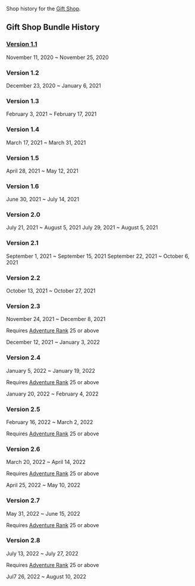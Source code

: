 {{CustomTabs
|tab1 = Overview
|tab2 = History
}}
Shop history for the [[Gift Shop]].

==Gift Shop Bundle History==
===[[Version 1.1]]===
November 11, 2020 ~ November 25, 2020
{{Shop/Header|currency=Genesis Crystal|stock=Limit|note=Contents}}
{{Shop|Adventurer's Supply Bundle|170|discount=100|5|note=<div style="text-align:left;">
*{{Item|Adventurer's Experience|30|x=40}}
*{{Item|Mora|30|x=30,000}}
</div>}}
{{Shop|Adventurer's Ore Bundle|200|discount=120|5|note=<div style="text-align:left;">
*{{Item|Mystic Enhancement Ore|30|x=25}}
*{{Item|Mora|30|x=30,000}}
</div>}}
{{Shop|Adventurer's Special Bundle|850|discount=680|3|note=<div style="text-align:left;">
*{{Item|Exotic Share Bundle|30|x=5}}
*{{Item|Hero's Wit|30|x=40}}
*{{Item|Mora|30|x=120,000}}
</div>}}
{{Shop/Footer}}

===Version 1.2===
December 23, 2020 ~ January 6, 2021
{{Shop/Header|currency=Genesis Crystal|stock=Limit|note=Contents}}
{{Shop|Adventurer's Tempering Bundle|240|discount=120|5|note=<div style="text-align:left;">
*{{Item|Eminent Share Bundle|30|x=10}}
*{{Item|Mora|30|x=60,000}}
</div>}}
{{Shop|Adventurer's Instructional Bundle|760|discount=680|3|note=<div style="text-align:left;">
*{{Item|Virtuous Share Bundle|30|x=25}}
*{{Item|Mora|30|x=150,000}}
</div>}}
{{Shop/Footer}}

===Version 1.3===
February 3, 2021 ~ February 17, 2021
{{Shop/Header|currency=Genesis Crystal|stock=Limit|note=Contents}}
{{Shop|Adventurer's Tempering Bundle|240|discount=120|5|note=<div style="text-align:left;">
*{{Item|Eminent Share Bundle|30|x=10}}
*{{Item|Mora|30|x=60,000}}
</div>}}
{{Shop|Adventurer's Instructional Bundle|760|discount=680|3|note=<div style="text-align:left;">
*{{Item|Virtuous Share Bundle|30|x=25}}
*{{Item|Mora|30|x=150,000}}
</div>}}
{{Shop|Adventurer's Jumbo Ore Bundle|760|discount=680|5|note=<div style="text-align:left;">
*{{Item|Mystic Enhancement Ore|30|x=100}}
*{{Item|Mora|30|x=100,000}}
</div>}}
{{Shop/Footer}}

===Version 1.4===
March 17, 2021 ~ March 31, 2021
{{Shop/Header|currency=Genesis Crystal|stock=Limit|note=Contents}}
{{Shop|Adventurer's Instructional Bundle|760|discount=680|3|note=<div style="text-align:left;">
*{{Item|Virtuous Share Bundle|30|x=25}}
*{{Item|Mora|30|x=150,000}}
</div>}}
{{Shop|Adventurer's Jumbo Ore Bundle|760|discount=680|5|note=<div style="text-align:left;">
*{{Item|Mystic Enhancement Ore|30|x=100}}
*{{Item|Mora|30|x=100,000}}
</div>}}
{{Shop/Footer}}

===Version 1.5===
April 28, 2021 ~ May 12, 2021
{{Shop/Header|currency=Genesis Crystal|stock=Limit|note=Contents}}
{{Shop|Adventurer's Jumbo Ore Bundle|760|discount=680|5|note=<div style="text-align:left;">
*{{Item|Mystic Enhancement Ore|30|x=100}}
*{{Item|Mora|30|x=100,000}}
</div>}}
{{Shop|Adventurer's Instructional Bundle|760|discount=680|3|note=<div style="text-align:left;">
*{{Item|Virtuous Share Bundle|30|x=25}}
*{{Item|Mora|30|x=150,000}}
</div>}}
{{Shop|Adventurer's Supply Bundle|170|discount=100|5|note=<div style="text-align:left;">
*{{Item|Adventurer's Experience|30|x=40}}
*{{Item|Mora|30|x=30,000}}
</div>}}
{{Shop/Footer}}

===Version 1.6===
June 30, 2021 ~ July 14, 2021
{{Shop/Header|currency=Genesis Crystal|stock=Limit|note=Contents}}
{{Shop|Adventurer's Instructional Bundle|760|discount=680|3|note=<div style="text-align:left;">
*{{Item|Virtuous Share Bundle|30|x=25}}
*{{Item|Mora|30|x=150,000}}
</div>}}
{{Shop|Adventurer's Jumbo Ore Bundle|760|discount=680|5|note=<div style="text-align:left;">
*{{Item|Mystic Enhancement Ore|30|x=100}}
*{{Item|Mora|30|x=100,000}}
</div>}}
{{Shop/Footer}}

===Version 2.0===
July 21, 2021 ~ August 5, 2021
{{Shop/Header|currency=Genesis Crystal|stock=Limit|note=Contents}}
{{Shop|Adventurer's Instructional Bundle|760|discount=680|3|note=<div style="text-align:left;">
*{{Item|Virtuous Share Bundle|30|x=25}}
*{{Item|Mora|30|x=150,000}}
</div>}}
{{Shop|Adventurer's Jumbo Ore Bundle|760|discount=680|5|note=<div style="text-align:left;">
*{{Item|Mystic Enhancement Ore|30|x=100}}
*{{Item|Mora|30|x=100,000}}
</div>}}
{{Shop/Footer}}
July 29, 2021 ~ August 5, 2021
{{Shop/Header|currency=Genesis Crystal|stock=Limit|note=Contents}}
{{Shop|Adventurer's Special Supply Bundle|160|discount=80|5|note=<div style="text-align:left;">
*{{Item|Hero's Wit|30|x=12}}
*{{Item|Mora|30|x=100,000}}
</div>}}
{{Shop/Footer}}

===Version 2.1===
September 1, 2021 ~ September 15, 2021
{{Shop/Header|currency=Genesis Crystal|stock=Limit|note=Contents}}
{{Shop|Adventurer's Instructional Bundle|760|discount=680|3|note=<div style="text-align:left;">
*{{Item|Virtuous Share Bundle|30|x=25}}
*{{Item|Mora|30|x=150,000}}
</div>}}
{{Shop|Adventurer's Jumbo Ore Bundle|760|discount=680|5|note=<div style="text-align:left;">
*{{Item|Mystic Enhancement Ore|30|x=100}}
*{{Item|Mora|30|x=100,000}}
</div>}}
{{Shop/Footer}}
September 22, 2021 ~ October 6, 2021
{{Shop/Header|currency=Genesis Crystal|stock=Limit|note=Contents}}
{{Shop|Adventurer's Seasonal Special Bundle|300|discount=150|5|note=<div style="text-align:left;">
*{{Item|Exotic Share Bundle|30|x=6}}
*{{Item|Mora|30|x=60,000}}
</div>}}
{{Shop/Footer}}

===Version 2.2===
October 13, 2021 ~ October 27, 2021
{{Shop/Header|currency=Genesis Crystal|stock=Limit|note=Contents}}
{{Shop|Adventurer's Instructional Bundle|760|discount=680|3|note=<div style="text-align:left;">
*{{Item|Virtuous Share Bundle|30|x=25}}
*{{Item|Mora|30|x=150,000}}
</div>}}
{{Shop|Adventurer's Jumbo Ore Bundle|760|discount=680|5|note=<div style="text-align:left;">
*{{Item|Mystic Enhancement Ore|30|x=100}}
*{{Item|Mora|30|x=100,000}}
</div>}}
{{Shop/Footer}}

===Version 2.3===
November 24, 2021 ~ December 8, 2021

Requires [[Adventure Rank]] 25 or above
{{Shop/Header|currency=Genesis Crystal|stock=Limit|note=Contents}}
{{Shop|Adventurer's Special Supply Bundle|160|discount=80|5|note=<div style="text-align:left;">
*{{Item|Hero's Wit|30|x=12}}
*{{Item|Mora|30|x=100,000}}
</div>}}
{{Shop|Adventurer's Jumbo Ore Bundle|760|discount=680|5|note=<div style="text-align:left;">
*{{Item|Mystic Enhancement Ore|30|x=100}}
*{{Item|Mora|30|x=100,000}}
</div>}}
{{Shop|Adventurer's Instructional Bundle|760|discount=680|3|note=<div style="text-align:left;">
*{{Item|Virtuous Share Bundle|30|x=25}}
*{{Item|Mora|30|x=150,000}}
</div>}}
{{Shop/Footer}}

December 12, 2021 ~ January 3, 2022
{{Shop/Header|currency=Genesis Crystal|stock=Limit|note=Contents}}
{{Shop|Adventurer's Tempering Bundle|240|discount=120|5|note=<div style="text-align:left;">
*{{Item|Eminent Share Bundle|30|x=10}}
*{{Item|Mora|30|x=60,000}}
</div>}}
{{Shop/Footer}}

===Version 2.4===
January 5, 2022 ~ January 19, 2022

Requires [[Adventure Rank]] 25 or above
{{Shop/Header|currency=Genesis Crystal|stock=Limit|note=Contents}}
{{Shop|Adventurer's Instructional Bundle|760|discount=680|3|note=<div style="text-align:left;">
*{{Item|Virtuous Share Bundle|30|x=25}}
*{{Item|Mora|30|x=150,000}}
</div>}}
{{Shop|Adventurer's Jumbo Ore Bundle|760|discount=680|5|note=<div style="text-align:left;">
*{{Item|Mystic Enhancement Ore|30|x=100}}
*{{Item|Mora|30|x=100,000}}
</div>}}
{{Shop/Footer}}

January 20, 2022 ~ February 4, 2022
{{Shop/Header|currency=Genesis Crystal|stock=Limit|note=Contents}}
{{Shop|Adventurer's Seasonal Special Bundle|300|discount=150|5|note=<div style="text-align:left;">
*{{Item|Exotic Share Bundle|30|x=6}}
*{{Item|Mora|30|x=60,000}}
</div>}}
{{Shop/Footer}}

===Version 2.5===
February 16, 2022 ~ March 2, 2022

Requires [[Adventure Rank]] 25 or above
{{Shop/Header|currency=Genesis Crystal|stock=Limit|note=Contents}}
{{Shop|Adventurer's Instructional Bundle|760|discount=680|3|note=<div style="text-align:left;">
*{{Item|Virtuous Share Bundle|30|x=25}}
*{{Item|Mora|30|x=150,000}}
</div>}}
{{Shop|Adventurer's Jumbo Ore Bundle|760|discount=680|5|note=<div style="text-align:left;">
*{{Item|Mystic Enhancement Ore|30|x=100}}
*{{Item|Mora|30|x=100,000}}
</div>}}
{{Shop/Footer}}

===Version 2.6===
March 20, 2022 ~ April 14, 2022

Requires [[Adventure Rank]] 25 or above
{{Shop/Header|currency=Genesis Crystal|stock=Limit|note=Contents}}
{{Shop|Adventurer's Instructional Bundle|760|discount=680|3|note=<div style="text-align:left;">
*{{Item|Virtuous Share Bundle|30|x=25}}
*{{Item|Mora|30|x=150,000}}
</div>}}
{{Shop|Adventurer's Jumbo Ore Bundle|760|discount=680|5|note=<div style="text-align:left;">
*{{Item|Mystic Enhancement Ore|30|x=100}}
*{{Item|Mora|30|x=100,000}}
</div>}}
{{Shop/Footer}}

April 25, 2022 ~ May 10, 2022
{{Shop/Header|currency=Genesis Crystal|stock=Limit|note=Contents}}
{{Shop|Adventurer's Seasonal Special Bundle|300|discount=150|5|note=<div style="text-align:left;">
*{{Item|Exotic Share Bundle|30|x=6}}
*{{Item|Mora|30|x=60,000}}
</div>}}
{{Shop/Footer}}

===Version 2.7===
May 31, 2022 ~ June 15, 2022

Requires [[Adventure Rank]] 25 or above
{{Shop/Header|currency=Genesis Crystal|stock=Limit|note=Contents}}
{{Shop|Adventurer's Instructional Bundle|760|discount=680|3|note=<div style="text-align:left;">
*{{Item|Virtuous Share Bundle|30|x=25}}
*{{Item|Mora|30|x=150,000}}
</div>}}
{{Shop|Adventurer's Jumbo Ore Bundle|760|discount=680|5|note=<div style="text-align:left;">
*{{Item|Mystic Enhancement Ore|30|x=100}}
*{{Item|Mora|30|x=100,000}}
</div>}}
{{Shop/Footer}}

===Version 2.8===
July 13, 2022 ~ July 27, 2022

Requires [[Adventure Rank]] 25 or above
{{Shop/Header|currency=Genesis Crystal|stock=Limit|note=Contents}}
{{Shop|Adventurer's Instructional Bundle|760|discount=680|3|note=<div style="text-align:left;">
*{{Item|Virtuous Share Bundle|30|x=25}}
*{{Item|Mora|30|x=150,000}}
</div>}}
{{Shop|Adventurer's Jumbo Ore Bundle|760|discount=680|5|note=<div style="text-align:left;">
*{{Item|Mystic Enhancement Ore|30|x=100}}
*{{Item|Mora|30|x=100,000}}
</div>}}
{{Shop/Footer}}

Jul7 26, 2022 ~ August 10, 2022
{{Shop/Header|currency=Genesis Crystal|stock=Limit|note=Contents}}
{{Shop|Adventurer's Tempering Bundle|240|discount=120|5|note=<div style="text-align:left;">
*{{Item|Eminent Share Bundle|30|x=10}}
*{{Item|Mora|30|x=60,000}}
</div>}}